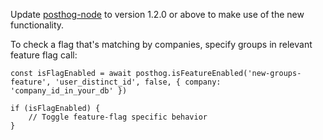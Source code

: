 Update [posthog-node](/docs/integrate/server/node) to version 1.2.0 or above to make use of the new functionality.

To check a flag that's matching by companies, specify groups in relevant feature flag call:

```node
const isFlagEnabled = await posthog.isFeatureEnabled('new-groups-feature', 'user_distinct_id', false, { company: 'company_id_in_your_db' })

if (isFlagEnabled) {
    // Toggle feature-flag specific behavior
}
```
